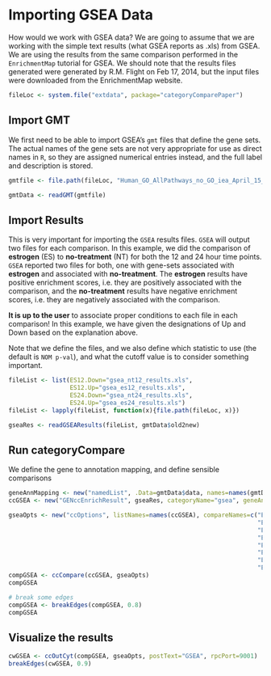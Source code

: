 <!--
  %\VignetteEngine{knitr}
  %\VignetteIndexEntry{Importing GSEA}
  %\VignetteDepends{categoryComparePaper}
-->

# Importing GSEA Data

How would we work with GSEA data? We are going to assume that we are working with the simple text results (what GSEA reports as .xls) from GSEA. We are using the results from the same comparison performed in the `EnrichmentMap` tutorial for GSEA. We should note that the results files generated were generated by R.M. Flight on Feb 17, 2014, but the input files were downloaded from the EnrichmentMap website.

```r
fileLoc <- system.file("extdata", package="categoryComparePaper")
```

## Import GMT

We first need to be able to import GSEA's `gmt` files that define the gene sets. The actual names of the gene sets are not very appropriate for use as direct names in `R`, so they are assigned numerical entries instead, and the full label and description is stored.

```r
gmtfile <- file.path(fileLoc, "Human_GO_AllPathways_no_GO_iea_April_15_2013_symbol.gmt.gz")

gmtData <- readGMT(gmtfile)
```

## Import Results

This is very important for importing the `GSEA` results files. `GSEA` will output two files for each comparison. In this example, we did the comparison of **estrogen** (ES) to **no-treatment** (NT) for both the 12 and 24 hour time points. `GSEA` reported two files for both, one with gene-sets associated with **estrogen** and associated with **no-treatment**. The **estrogen** results have positive enrichment scores, i.e. they are positively associated with the comparison, and the **no-treatment** results have negative enrichment scores, i.e. they are negatively associated with the comparison. 

**It is up to the user** to associate proper conditions to each file in each comparison! In this example, we have given the designations of Up and Down based on the explanation above. 

Note that we define the files, and we also define which statistic to use (the default is `NOM p-val`), and what the cutoff value is to consider something important.

```r
fileList <- list(ES12.Down="gsea_nt12_results.xls",
                 ES12.Up="gsea_es12_results.xls",
                 ES24.Down="gsea_nt24_results.xls",
                 ES24.Up="gsea_es24_results.xls")
fileList <- lapply(fileList, function(x){file.path(fileLoc, x)})

gseaRes <- readGSEAResults(fileList, gmtData$old2new)
```

## Run categoryCompare

We define the gene to annotation mapping, and define sensible comparisons

```r
geneAnnMapping <- new("namedList", .Data=gmtData$data, names=names(gmtData$data))
ccGSEA <- new("GENccEnrichResult", gseaRes, categoryName="gsea", geneAnnMapping=geneAnnMapping, overlapType="overlap", annDescription=gmtData$description)

gseaOpts <- new("ccOptions", listNames=names(ccGSEA), compareNames=c("ES12.Up",
                                                                     "ES12.Down",
                                                                     "ES24.Up",
                                                                     "ES24.Down",
                                                                     "ES12.Up,ES24.Up",
                                                                     "ES12.Up,ES24.Down",
                                                                     "ES12.Down,ES24.Up",
                                                                     "ES12.Down,ES24.Down"))
compGSEA <- ccCompare(ccGSEA, gseaOpts)
compGSEA

# break some edges
compGSEA <- breakEdges(compGSEA, 0.8)
compGSEA
```

## Visualize the results

```r

cwGSEA <- ccOutCyt(compGSEA, gseaOpts, postText="GSEA", rpcPort=9001)
breakEdges(cwGSEA, 0.9)
```

